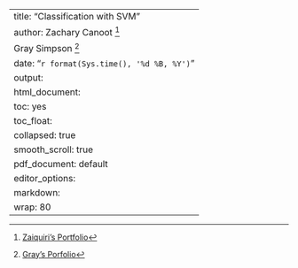 ---
title: "Classification with SVM"
author: Zachary Canoot ^[[Zaiquiri's Portfolio](https://zaiquiriw.github.io/ml-portfolio/)]
        Gray Simpson ^[[Gray's Porfolio](https://ecclysium.github.io/MachineLearning_Portfolio/)]
date: "`r format(Sys.time(), '%d %B, %Y')`"
output:
  html_document:
    toc: yes
    toc_float:
      collapsed: true
      smooth_scroll: true
  pdf_document: default
editor_options: 
  markdown: 
    wrap: 80
---